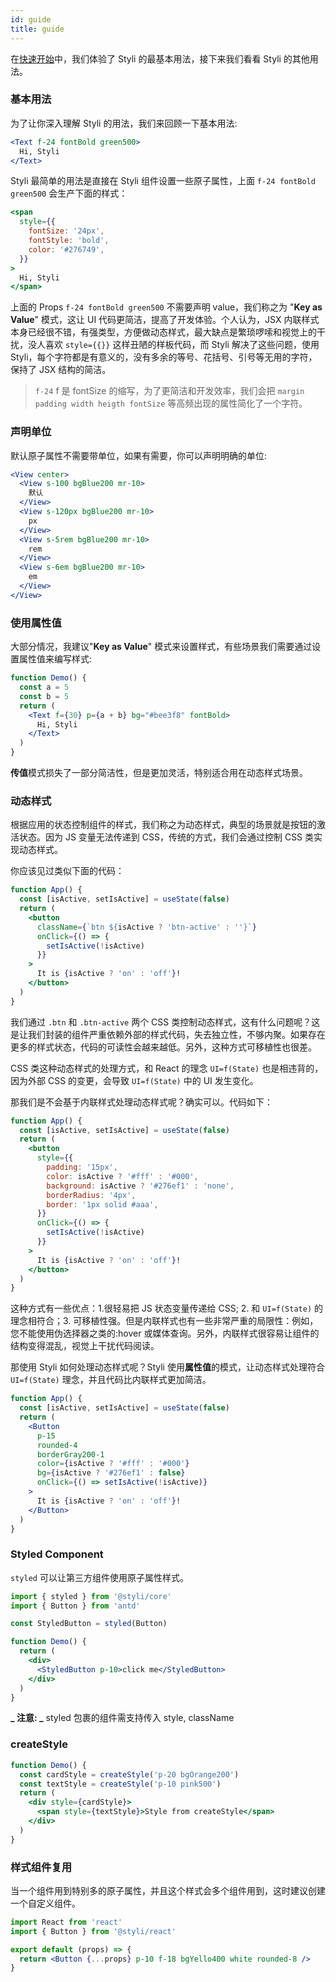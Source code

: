 ```yaml
---
id: guide
title: guide
---
```


在[快速开始](/docs/getting-started)中，我们体验了 Styli 的最基本用法，接下来我们看看 Styli 的其他用法。

### 基本用法

为了让你深入理解 Styli 的用法，我们来回顾一下基本用法:

```jsx live
<Text f-24 fontBold green500>
  Hi, Styli
</Text>
```

Styli 最简单的用法是直接在 Styli 组件设置一些原子属性，上面 `f-24 fontBold green500` 会生产下面的样式：

```jsx
<span
  style={{
    fontSize: '24px',
    fontStyle: 'bold',
    color: '#276749',
  }}
>
  Hi, Styli
</span>
```

上面的 Props `f-24 fontBold green500` 不需要声明 value，我们称之为 "**Key as Value**" 模式，这让 UI 代码更简洁，提高了开发体验。个人认为，JSX 内联样式本身已经很不错，有强类型，方便做动态样式，最大缺点是繁琐啰嗦和视觉上的干扰，没人喜欢 `style={{}}` 这样丑陋的样板代码，而 Styli 解决了这些问题，使用 Styli，每个字符都是有意义的，没有多余的等号、花括号、引号等无用的字符，保持了 JSX 结构的简洁。

> `f-24` f 是 fontSize 的缩写，为了更简洁和开发效率，我们会把 `margin padding width heigth fontSize` 等高频出现的属性简化了一个字符。

### 声明单位

默认原子属性不需要带单位，如果有需要，你可以声明明确的单位:

```jsx live
<View center>
  <View s-100 bgBlue200 mr-10>
    默认
  </View>
  <View s-120px bgBlue200 mr-10>
    px
  </View>
  <View s-5rem bgBlue200 mr-10>
    rem
  </View>
  <View s-6em bgBlue200 mr-10>
    em
  </View>
</View>
```

### 使用属性值

大部分情况，我建议"**Key as Value**" 模式来设置样式，有些场景我们需要通过设置属性值来编写样式:

```jsx live
function Demo() {
  const a = 5
  const b = 5
  return (
    <Text f={30} p={a + b} bg="#bee3f8" fontBold>
      Hi, Styli
    </Text>
  )
}
```

**传值**模式损失了一部分简洁性，但是更加灵活，特别适合用在动态样式场景。

### 动态样式

根据应用的状态控制组件的样式，我们称之为动态样式，典型的场景就是按钮的激活状态。因为 JS 变量无法传递到 CSS，传统的方式，我们会通过控制 CSS 类实现动态样式。

你应该见过类似下面的代码：

```jsx live
function App() {
  const [isActive, setIsActive] = useState(false)
  return (
    <button
      className={`btn ${isActive ? 'btn-active' : ''}`}
      onClick={() => {
        setIsActive(!isActive)
      }}
    >
      It is {isActive ? 'on' : 'off'}!
    </button>
  )
}
```

我们通过 `.btn` 和 `.btn-active` 两个 CSS 类控制动态样式，这有什么问题呢？这是让我们封装的组件严重依赖外部的样式代码，失去独立性，不够内聚。如果存在更多的样式状态，代码的可读性会越来越低。另外，这种方式可移植性也很差。

CSS 类这种动态样式的处理方式，和 React 的理念 `UI=f(State)` 也是相违背的，因为外部 CSS 的变更，会导致 `UI=f(State)` 中的 UI 发生变化。

那我们是不会基于内联样式处理动态样式呢？确实可以。代码如下：

```jsx live
function App() {
  const [isActive, setIsActive] = useState(false)
  return (
    <button
      style={{
        padding: '15px',
        color: isActive ? '#fff' : '#000',
        background: isActive ? '#276ef1' : 'none',
        borderRadius: '4px',
        border: '1px solid #aaa',
      }}
      onClick={() => {
        setIsActive(!isActive)
      }}
    >
      It is {isActive ? 'on' : 'off'}!
    </button>
  )
}
```

这种方式有一些优点：1.很轻易把 JS 状态变量传递给 CSS; 2. 和 `UI=f(State)` 的理念相符合；3. 可移植性强。但是内联样式也有一些非常严重的局限性：例如，您不能使用伪选择器之类的:hover 或媒体查询。另外，内联样式很容易让组件的结构变得混乱，视觉上干扰代码阅读。

那使用 Styli 如何处理动态样式呢？Styli 使用**属性值**的模式，让动态样式处理符合 `UI=f(State)` 理念，并且代码比内联样式更加简洁。

```jsx live
function App() {
  const [isActive, setIsActive] = useState(false)
  return (
    <Button
      p-15
      rounded-4
      borderGray200-1
      color={isActive ? '#fff' : '#000'}
      bg={isActive ? '#276ef1' : false}
      onClick={() => setIsActive(!isActive)}
    >
      It is {isActive ? 'on' : 'off'}!
    </Button>
  )
}
```

### Styled Component

`styled` 可以让第三方组件使用原子属性样式。

```jsx
import { styled } from '@styli/core'
import { Button } from 'antd'

const StyledButton = styled(Button)

function Demo() {
  return (
    <div>
      <StyledButton p-10>click me</StyledButton>
    </div>
  )
}
```

**_ 注意: _** styled 包裹的组件需支持传入 style, className

### createStyle

```jsx live
function Demo() {
  const cardStyle = createStyle('p-20 bgOrange200')
  const textStyle = createStyle('p-10 pink500')
  return (
    <div style={cardStyle}>
      <span style={textStyle}>Style from createStyle</span>
    </div>
  )
}
```

### 样式组件复用

当一个组件用到特别多的原子属性，并且这个样式会多个组件用到，这时建议创建一个自定义组件。

```jsx
import React from 'react'
import { Button } from '@styli/react'

export default (props) => {
  return <Button {...props} p-10 f-18 bgYello400 white rounded-8 />
}
```
